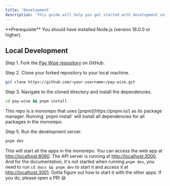 ```yaml
---
title: 'Development'
description: 'This guide will help you get started with development on Pay Wise.'
---
```


<Info>
  **Prerequisite** You should have installed Node.js (version 18.0.0 or higher).
</Info>

## Local Development

Step 1. Fork the [Pay Wise repository](https://github.com/takanome-dev/paywise) on GitHub.

Step 2. Clone your forked repository to your local machine.

```bash
git clone https://github.com/<your-username>/pay-wise.git
```

Step 3. Navigate to the cloned directory and install the dependencies.

```bash
cd pay-wise && pnpm install
```

<Info>
  This repo is a monorepo that uses [pnpm](https://pnpm.io/) as its package
  manager. Running `pnpm install` will install all dependencies for all packages
  in the monorepo.
</Info>

Step 5. Run the development server.

```bash
pnpm dev
```

This will start all the apps in the monorepo. You can access the web app at [http://localhost:8080](http://localhost:8080). The API server is running at [http://localhost:3000](http://localhost:3000). And for the documentation, it's not started when running `pnpm dev`, you need to run `cd docs && pnpm dev` to start it and access it at [http://localhost:3001](http://localhost:3001). Gotta figure out how to start it with the other apps.
If you do, please open a PR! 😃
